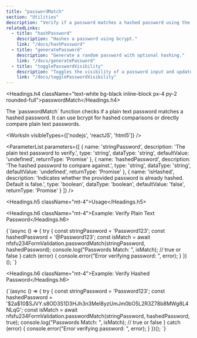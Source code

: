 ```yaml
---
title: "passwordMatch"
section: "Utilities"
description: "Verify if a password matches a hashed password using the NFSFU234FormValidation Library"
relatedLinks:
  - title: "hashPassword"
    description: "Hashes a password using bcrypt."
    link: "/docs/hashPassword"
  - title: "generatePassword"
    description: "Generate a random password with optional hashing."
    link: "/docs/generatePassword"
  - title: "togglePasswordVisibility"
    description: "Toggles the visibility of a password input and updates the corresponding visibility icon."
    link: "/docs/togglePasswordVisibility"
---
```


<Headings.h4 className="text-white bg-black inline-block px-4 py-2 rounded-full">passwordMatch</Headings.h4>

<Paragraph className="mt-2 text-gray-400">
The `passwordMatch` function checks if a plain text password matches a hashed password. It can use bcrypt for hashed comparisons or directly compare plain text passwords.
</Paragraph>

<WorksIn visibleTypes={['nodejs', 'reactJS', 'html5']} />

<ParameterList
  parameters={[
    {
      name: 'stringPassword',
      description: 'The plain text password to verify.',
      type: 'string',
      dataType: 'string',
      defaultValue: 'undefined',
      returnType: 'Promise<boolean>'
    },
    {
      name: 'hashedPassword',
      description: 'The hashed password to compare against.',
      type: 'string',
      dataType: 'string',
      defaultValue: 'undefined',
      returnType: 'Promise<boolean>'
    },
    {
      name: 'isHashed',
      description: 'Indicates whether the provided password is already hashed. Default is false.',
      type: 'boolean',
      dataType: 'boolean',
      defaultValue: 'false',
      returnType: 'Promise<boolean>'
    }
  ]}
/>

<Headings.h5 className="mt-4">Usage</Headings.h5>

<Headings.h6 className="mt-4">Example: Verify Plain Text Password</Headings.h6>

<CodeBlock>
{`(async () => {
  try {
    const stringPassword = 'Password123';
    const hashedPassword = '@Password123';
    const isMatch = await nfsfu234FormValidation.passwordMatch(stringPassword, hashedPassword);
    console.log("Passwords Match: ", isMatch); // true or false
  } catch (error) {
    console.error("Error verifying password: ", error);
  }
})();
`}
</CodeBlock>

<Headings.h6 className="mt-4">Example: Verify Hashed Password</Headings.h6>

<CodeBlock>
{`(async () => {
  try {
    const stringPassword = 'Password123';
    const hashedPassword = '$2a$10$SJVY.s8OD3S1D3HJh3n3MeI8yzUmJm0bO5L2R3Z78b8MWg8L4NLqG';
    const isMatch = await nfsfu234FormValidation.passwordMatch(stringPassword, hashedPassword, true);
    console.log("Passwords Match: ", isMatch); // true or false
  } catch (error) {
    console.error("Error verifying password: ", error);
  }
})();
`}
</CodeBlock>



<RelatedLinks />
